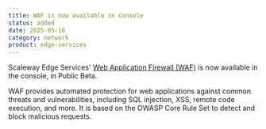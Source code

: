 ```yaml
---
title: WAF is now available in Console
status: added
date: 2025-05-16
category: network
product: edge-services
---
```


Scaleway  Edge Services' [Web Application Firewall (WAF)](/reference-content/understanding-waf) is now available in the console, in Public Beta.

WAF provides automated protection for web applications against common threats and vulnerabilities, including SQL injection, XSS, remote code execution, and more. It is based on the OWASP Core Rule Set to detect and block malicious requests.

